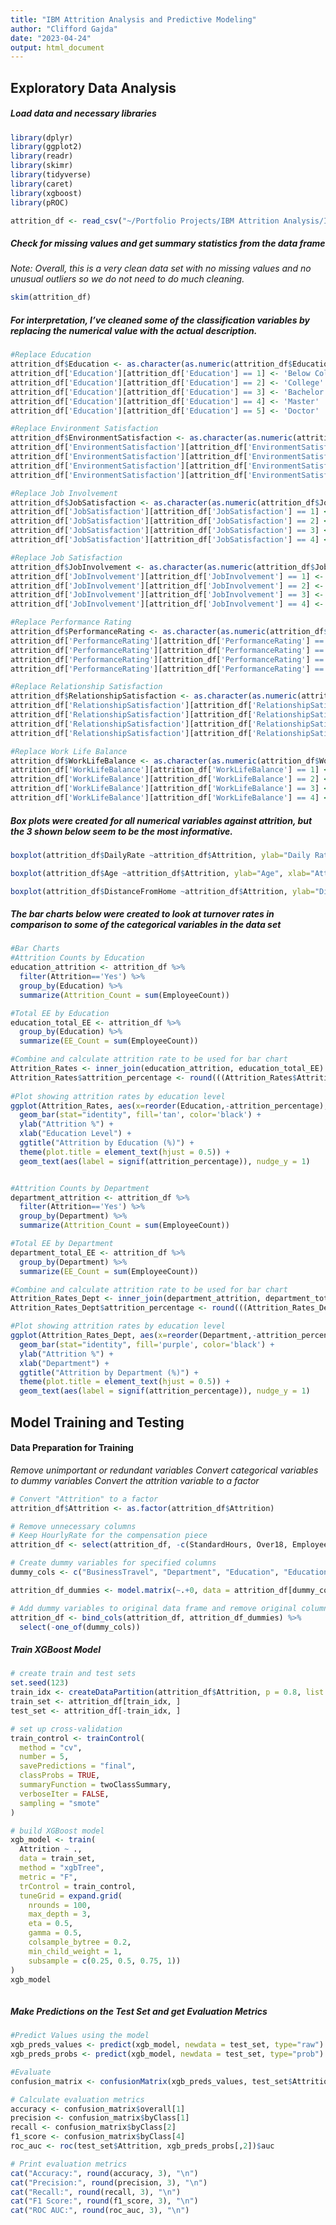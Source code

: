 ---
title: "IBM Attrition Analysis and Predictive Modeling"
author: "Clifford Gajda"
date: "2023-04-24"
output: html_document
---

## Exploratory Data Analysis ##

##### Load data and necessary libraries #####
```{r warning=FALSE, message=FALSE}
library(dplyr)
library(ggplot2)
library(readr)
library(skimr)
library(tidyverse)
library(caret)
library(xgboost)
library(pROC)

attrition_df <- read_csv("~/Portfolio Projects/IBM Attrition Analysis/IBM_Attrition_Data.csv")
```


##### Check for missing values and get summary statistics from the data frame #####

*Note: Overall, this is a very clean data set with no missing values and no      unusual outliers so we do not need to do much cleaning.*
```{r warning=FALSE, message=FALSE}
skim(attrition_df)
```


##### For interpretation, I've cleaned some of the classification variables by replacing the numerical value with the actual description. #####
```{r warning=FALSE, message=FALSE}
#Replace Education
attrition_df$Education <- as.character(as.numeric(attrition_df$Education))
attrition_df['Education'][attrition_df['Education'] == 1] <- 'Below College'
attrition_df['Education'][attrition_df['Education'] == 2] <- 'College'
attrition_df['Education'][attrition_df['Education'] == 3] <- 'Bachelor'
attrition_df['Education'][attrition_df['Education'] == 4] <- 'Master'
attrition_df['Education'][attrition_df['Education'] == 5] <- 'Doctor' 

#Replace Environment Satisfaction
attrition_df$EnvironmentSatisfaction <- as.character(as.numeric(attrition_df$EnvironmentSatisfaction))
attrition_df['EnvironmentSatisfaction'][attrition_df['EnvironmentSatisfaction'] == 1] <- 'Low'
attrition_df['EnvironmentSatisfaction'][attrition_df['EnvironmentSatisfaction'] == 2] <- 'Medium'
attrition_df['EnvironmentSatisfaction'][attrition_df['EnvironmentSatisfaction'] == 3] <- 'High'
attrition_df['EnvironmentSatisfaction'][attrition_df['EnvironmentSatisfaction'] == 4] <- 'Very High'

#Replace Job Involvement
attrition_df$JobSatisfaction <- as.character(as.numeric(attrition_df$JobSatisfaction))
attrition_df['JobSatisfaction'][attrition_df['JobSatisfaction'] == 1] <- 'Low'
attrition_df['JobSatisfaction'][attrition_df['JobSatisfaction'] == 2] <- 'Medium'
attrition_df['JobSatisfaction'][attrition_df['JobSatisfaction'] == 3] <- 'High'
attrition_df['JobSatisfaction'][attrition_df['JobSatisfaction'] == 4] <- 'Very High'

#Replace Job Satisfaction
attrition_df$JobInvolvement <- as.character(as.numeric(attrition_df$JobInvolvement))
attrition_df['JobInvolvement'][attrition_df['JobInvolvement'] == 1] <- 'Low'
attrition_df['JobInvolvement'][attrition_df['JobInvolvement'] == 2] <- 'Medium'
attrition_df['JobInvolvement'][attrition_df['JobInvolvement'] == 3] <- 'High'
attrition_df['JobInvolvement'][attrition_df['JobInvolvement'] == 4] <- 'Very High'

#Replace Performance Rating
attrition_df$PerformanceRating <- as.character(as.numeric(attrition_df$PerformanceRating))
attrition_df['PerformanceRating'][attrition_df['PerformanceRating'] == 1] <- 'Low'
attrition_df['PerformanceRating'][attrition_df['PerformanceRating'] == 2] <- 'Good'
attrition_df['PerformanceRating'][attrition_df['PerformanceRating'] == 3] <- 'Excellent'
attrition_df['PerformanceRating'][attrition_df['PerformanceRating'] == 4] <- 'Outstanding' 

#Replace Relationship Satisfaction
attrition_df$RelationshipSatisfaction <- as.character(as.numeric(attrition_df$RelationshipSatisfaction))
attrition_df['RelationshipSatisfaction'][attrition_df['RelationshipSatisfaction'] == 1] <- 'Low'
attrition_df['RelationshipSatisfaction'][attrition_df['RelationshipSatisfaction'] == 2] <- 'Medium'
attrition_df['RelationshipSatisfaction'][attrition_df['RelationshipSatisfaction'] == 3] <- 'High'
attrition_df['RelationshipSatisfaction'][attrition_df['RelationshipSatisfaction'] == 4] <- 'Very High'

#Replace Work Life Balance
attrition_df$WorkLifeBalance <- as.character(as.numeric(attrition_df$WorkLifeBalance))
attrition_df['WorkLifeBalance'][attrition_df['WorkLifeBalance'] == 1] <- 'Bad'
attrition_df['WorkLifeBalance'][attrition_df['WorkLifeBalance'] == 2] <- 'Good'
attrition_df['WorkLifeBalance'][attrition_df['WorkLifeBalance'] == 3] <- 'Better'
attrition_df['WorkLifeBalance'][attrition_df['WorkLifeBalance'] == 4] <- 'Best'

```


##### Box plots were created for all numerical variables against attrition, but the 3 shown below seem to be the most informative. #####
```{r warning=FALSE, message=FALSE}
boxplot(attrition_df$DailyRate ~attrition_df$Attrition, ylab="Daily Rate", xlab="Attrition", main="Daily Rate by Attrition")

boxplot(attrition_df$Age ~attrition_df$Attrition, ylab="Age", xlab="Attrition", main="Age by Attrition")

boxplot(attrition_df$DistanceFromHome ~attrition_df$Attrition, ylab="Distance From Home", xlab="Attrition", main="Distance From Home by Attrition")
```


##### The bar charts below were created to look at turnover rates in comparison to some of the categorical variables in the data set #####
```{r warning=FALSE, message=FALSE}
#Bar Charts
#Attrition Counts by Education
education_attrition <- attrition_df %>% 
  filter(Attrition=='Yes') %>% 
  group_by(Education) %>% 
  summarize(Attrition_Count = sum(EmployeeCount))

#Total EE by Education
education_total_EE <- attrition_df %>% 
  group_by(Education) %>% 
  summarize(EE_Count = sum(EmployeeCount))

#Combine and calculate attrition rate to be used for bar chart
Attrition_Rates <- inner_join(education_attrition, education_total_EE)
Attrition_Rates$attrition_percentage <- round(((Attrition_Rates$Attrition_Count/Attrition_Rates$EE_Count)*100),digits = 2)
  
#Plot showing attrition rates by education level
ggplot(Attrition_Rates, aes(x=reorder(Education,-attrition_percentage), y = attrition_percentage)) +
  geom_bar(stat="identity", fill='tan', color='black') +
  ylab("Attrition %") +
  xlab("Education Level") +
  ggtitle("Attrition by Education (%)") +
  theme(plot.title = element_text(hjust = 0.5)) +
  geom_text(aes(label = signif(attrition_percentage)), nudge_y = 1)


#Attrition Counts by Department
department_attrition <- attrition_df %>% 
  filter(Attrition=='Yes') %>%
  group_by(Department) %>% 
  summarize(Attrition_Count = sum(EmployeeCount))

#Total EE by Department
department_total_EE <- attrition_df %>% 
  group_by(Department) %>% 
  summarize(EE_Count = sum(EmployeeCount))

#Combine and calculate attrition rate to be used for bar chart
Attrition_Rates_Dept <- inner_join(department_attrition, department_total_EE)
Attrition_Rates_Dept$attrition_percentage <- round(((Attrition_Rates_Dept$Attrition_Count/Attrition_Rates_Dept$EE_Count)*100),digits = 2)

#Plot showing attrition rates by education level
ggplot(Attrition_Rates_Dept, aes(x=reorder(Department,-attrition_percentage), y = attrition_percentage)) +
  geom_bar(stat="identity", fill='purple', color='black') +
  ylab("Attrition %") +
  xlab("Department") +
  ggtitle("Attrition by Department (%)") +
  theme(plot.title = element_text(hjust = 0.5)) +
  geom_text(aes(label = signif(attrition_percentage)), nudge_y = 1) 
```



## Model Training and Testing ##


#### Data Preparation for Training ####

*Remove unimportant or redundant variables*
*Convert categorical variables to dummy variables*
*Convert the attrition variable to a factor*

```{r warning=FALSE, message=FALSE}
# Convert "Attrition" to a factor
attrition_df$Attrition <- as.factor(attrition_df$Attrition)

# Remove unnecessary columns
# Keep HourlyRate for the compensation piece
attrition_df <- select(attrition_df, -c(StandardHours, Over18, EmployeeNumber, EmployeeCount, DailyRate, MonthlyRate, HourlyRate)) 

# Create dummy variables for specified columns
dummy_cols <- c("BusinessTravel", "Department", "Education", "EducationField", "EnvironmentSatisfaction", "Gender", "JobInvolvement", "JobRole", "JobSatisfaction", "MaritalStatus", "OverTime", "PerformanceRating", "RelationshipSatisfaction", "WorkLifeBalance")

attrition_df_dummies <- model.matrix(~.+0, data = attrition_df[dummy_cols])

# Add dummy variables to original data frame and remove original columns
attrition_df <- bind_cols(attrition_df, attrition_df_dummies) %>%
  select(-one_of(dummy_cols))
```


##### Train XGBoost Model #####
```{r warning=FALSE, message=FALSE}
# create train and test sets
set.seed(123)
train_idx <- createDataPartition(attrition_df$Attrition, p = 0.8, list = FALSE)
train_set <- attrition_df[train_idx, ]
test_set <- attrition_df[-train_idx, ]

# set up cross-validation
train_control <- trainControl(
  method = "cv",
  number = 5,
  savePredictions = "final",
  classProbs = TRUE,
  summaryFunction = twoClassSummary,
  verboseIter = FALSE,
  sampling = "smote" 
)   

# build XGBoost model
xgb_model <- train(
  Attrition ~ .,
  data = train_set,
  method = "xgbTree",
  metric = "F",
  trControl = train_control,
  tuneGrid = expand.grid(
    nrounds = 100,
    max_depth = 3,
    eta = 0.5,
    gamma = 0.5,
    colsample_bytree = 0.2,
    min_child_weight = 1,
    subsample = c(0.25, 0.5, 0.75, 1))
)
xgb_model 
 
```


##### Make Predictions on the Test Set and get Evaluation Metrics #####
```{r warning=FALSE, message=FALSE}
#Predict Values using the model
xgb_preds_values <- predict(xgb_model, newdata = test_set, type="raw")
xgb_preds_probs <- predict(xgb_model, newdata = test_set, type="prob")

#Evaluate
confusion_matrix <- confusionMatrix(xgb_preds_values, test_set$Attrition)

# Calculate evaluation metrics
accuracy <- confusion_matrix$overall[1]
precision <- confusion_matrix$byClass[1]
recall <- confusion_matrix$byClass[2]
f1_score <- confusion_matrix$byClass[4]
roc_auc <- roc(test_set$Attrition, xgb_preds_probs[,2])$auc

# Print evaluation metrics
cat("Accuracy:", round(accuracy, 3), "\n")
cat("Precision:", round(precision, 3), "\n")
cat("Recall:", round(recall, 3), "\n")
cat("F1 Score:", round(f1_score, 3), "\n")
cat("ROC AUC:", round(roc_auc, 3), "\n")
 
```




